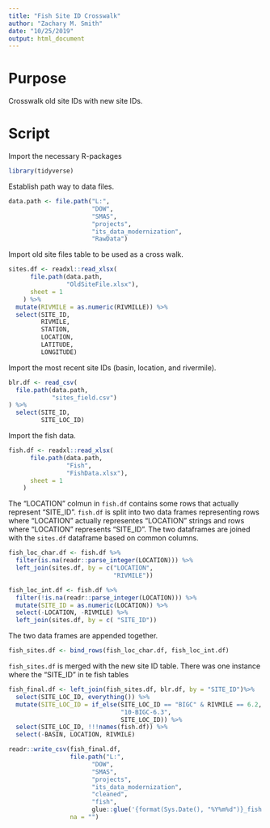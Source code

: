 ```yaml
---
title: "Fish Site ID Crosswalk"
author: "Zachary M. Smith"
date: "10/25/2019"
output: html_document
---
```


# Purpose

Crosswalk old site IDs with new site IDs.

# Script

Import the necessary R-packages
```r
library(tidyverse)
```

Establish path way to data files.
```r
data.path <- file.path("L:",
                       "DOW",
                       "SMAS",
                       "projects",
                       "its_data_modernization",
                       "RawData")
```

Import old site files table to be used as a cross walk.
```r
sites.df <- readxl::read_xlsx(
      file.path(data.path,
                "OldSiteFile.xlsx"),
      sheet = 1
    ) %>% 
  mutate(RIVMILE = as.numeric(RIVMILLE)) %>% 
  select(SITE_ID,
         RIVMILE,
         STATION,
         LOCATION,
         LATITUDE,
         LONGITUDE)

```

Import the most recent site IDs (basin, location, and rivermile).
```r
blr.df <- read_csv(
  file.path(data.path,
            "sites_field.csv")
) %>% 
  select(SITE_ID,
         SITE_LOC_ID)
```

Import the fish data.
```r
fish.df <- readxl::read_xlsx(
      file.path(data.path,
                "Fish",
                "FishData.xlsx"),
      sheet = 1
    )
```

The "LOCATION" colmun in `fish.df` contains some rows that actually represent "SITE_ID". `fish.df` is split into two data frames representing rows where "LOCATION" actually representes "LOCATION" strings and rows where "LOCATION" represents "SITE_ID". The two dataframes are joined with the `sites.df` dataframe based on common columns.
```r
fish_loc_char.df <- fish.df %>% 
  filter(is.na(readr::parse_integer(LOCATION))) %>% 
  left_join(sites.df, by = c("LOCATION",
                             "RIVMILE"))

fish_loc_int.df <- fish.df %>% 
  filter(!is.na(readr::parse_integer(LOCATION))) %>% 
  mutate(SITE_ID = as.numeric(LOCATION)) %>% 
  select(-LOCATION, -RIVMILE) %>% 
  left_join(sites.df, by = c( "SITE_ID")) 
```

The two data frames are appended together.
```r
fish_sites.df <- bind_rows(fish_loc_char.df, fish_loc_int.df)
```

`fish_sites.df`  is merged with the new site ID table. There was one instance where the "SITE_ID" in te fish tables
```r
fish_final.df <- left_join(fish_sites.df, blr.df, by = "SITE_ID")%>% 
  select(SITE_LOC_ID, everything()) %>% 
  mutate(SITE_LOC_ID = if_else(SITE_LOC_ID == "BIGC" & RIVMILE == 6.2,
                               "10-BIGC-6.3",
                               SITE_LOC_ID)) %>% 
  select(SITE_LOC_ID, !!!names(fish.df)) %>% 
  select(-BASIN, LOCATION, RIVMILE)
```

```r
readr::write_csv(fish_final.df,
                 file.path("L:",
                       "DOW",
                       "SMAS",
                       "projects",
                       "its_data_modernization",
                       "cleaned",
                       "fish",
                       glue::glue('{format(Sys.Date(), "%Y%m%d")}_fish.csv')),
                 na = "")
  
```

